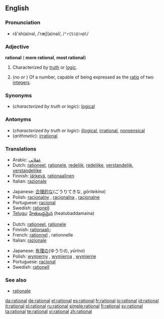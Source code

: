 ==English==

===Pronunciation===
*ră'sh(ə)nəl, /ˈræʃ(ə)nəl/, /<tt>"r{S(@)n@l</tt>/

===Adjective===
'''rational''' ({{compar}} '''more rational''', {{superl}} '''most rational''')

# Characterized by [[truth]] or [[logic]].
# {{arithmetic}} (''no'' {{compar}} ''or'' {{superl}}) Of a number, capable of being expressed as the [[ratio]] of two [[integer]]s.

===Synonyms===
*(''characterized by truth or logic''): [[logical]]

===Antonyms===
*(''characterized by truth or logic''): [[illogical]], [[irrational]], [[nonsensical]]
*(''arithmetic''): [[irrational]]

===Translations===
{{rfc-level|Translations at L3+ (AutoFormat would have corrected level of Synonyms)}}

{{trans-top|characterized by truth or logic}}
*Arabic: [[عقلاني]]
*Dutch: [[rationeel]], [[rationele]], [[redelijk]], [[redelijke]], [[verstandelijk]], [[verstandelijke]]
*Finnish: [[järkevä]], [[rationaalinen]]
*Italian: [[razionale]]
{{trans-mid}}
*Japanese: [[合理的な]](ごうりてきな, ''gōritekina'')
*Polish: [[racjonalny]] {{m}}, [[racjonalna]] {{f}}, [[racjonalne]] {{n}}
*Portuguese: [[racional]]
*Swedish: [[rationell]]
*[[Telugu]]: [[హేతుబద్దమైన]] (heatubaddamaina)
{{trans-bottom}}

{{trans-top|arithmetic}}
*Dutch: [[rationeel]], [[rationele]]
*Finnish: [[rationaali-]]
*French: [[rationnel]] {{m}}, rationnelle {{f}}
*Italian: [[razionale]]
{{trans-mid}}
*Japanese: [[有理の]](ゆうりの, ''yūrino'')
*Polish: [[wymierny]] {{m}}, [[wymierna]] {{f}}, [[wymierne]] {{n}}
*Portuguese: [[racional]]
*Swedish: [[rationell]]
{{trans-bottom}}

===See also===
*[[rationale]]

[[da:rational]]
[[de:rational]]
[[el:rational]]
[[es:rational]]
[[fr:rational]]
[[io:rational]]
[[id:rational]]
[[it:rational]]
[[pl:rational]]
[[ru:rational]]
[[simple:rational]]
[[fi:rational]]
[[sv:rational]]
[[ta:rational]]
[[te:rational]]
[[vi:rational]]
[[zh:rational]]